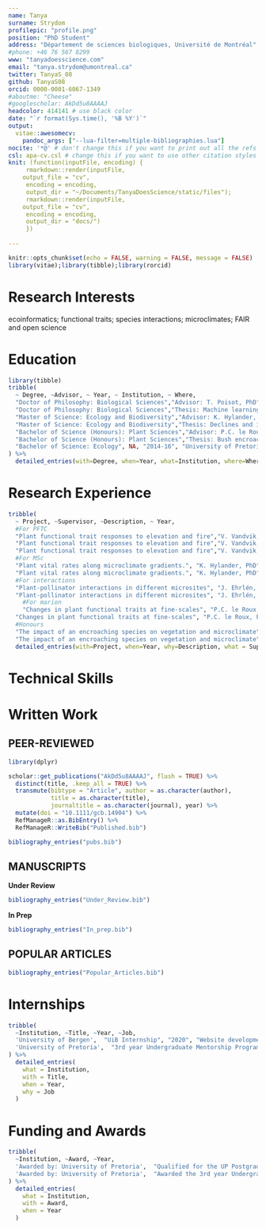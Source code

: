 ```yaml
---
name: Tanya
surname: Strydom
profilepic: "profile.png"
position: "PhD Student"
address: "Département de sciences biologiques, Université de Montréal"
#phone: +46 76 567 8299
www: "tanyadoesscience.com"
email: "tanya.strydom@umontreal.ca"
twitter: TanyaS_08
github: TanyaS08
orcid: 0000-0001-6067-1349
#aboutme: "Cheese"
#googlescholar: AkDd5u8AAAAJ
headcolor: 414141 # use black color
date: "`r format(Sys.time(), '%B %Y')`"
output: 
  vitae::awesomecv:
    pandoc_args: ["--lua-filter=multiple-bibliographies.lua"]
nocite: '*@' # don't change this if you want to print out all the refs
csl: apa-cv.csl # change this if you want to use other citation styles
knit: (function(inputFile, encoding) {
     rmarkdown::render(inputFile,
    output_file = "cv",
     encoding = encoding, 
     output_dir = "~/Documents/TanyaDoesScience/static/files");
     rmarkdown::render(inputFile,
    output_file = "cv",
     encoding = encoding, 
     output_dir = "docs/")
     })
    
---
```


```r
knitr::opts_chunk$set(echo = FALSE, warning = FALSE, message = FALSE)
library(vitae);library(tibble);library(rorcid)
```

# Research Interests

ecoinformatics; functional traits; species interactions; microclimates; FAIR and open science

# Education

```r
library(tibble)
tribble(
  ~ Degree, ~Advisor, ~ Year, ~ Institution, ~ Where,
  "Doctor of Philosophy: Biological Sciences","Advisor: T. Poisot, PhD", "2020 - Present", "Université de Montréal", "Montréal, Canada",
  "Doctor of Philosophy: Biological Sciences","Thesis: Machine learning in ecology", "2020 - Present", "Université de Montréal", "Montréal, Canada",
  "Master of Science: Ecology and Biodiversity","Advisor: K. Hylander, PhD", "2018-20", "Stockholms Universitet", "Stockholm, Sweden",
  "Master of Science: Ecology and Biodiversity","Thesis: Declines and increases in northern and southern plant populations after changes in the microclimate", "2018-20", "Stockholms Universitet", "Stockholm, Sweden",
  "Bachelor of Science (Honours): Plant Sciences","Advisor: P.C. le Roux, PhD", "2017", "University of Pretoria", "Pretoria, South Africa",
  "Bachelor of Science (Honours): Plant Sciences","Thesis: Bush encroachment in South Africa’s montane grasslands: the impact of Leucosidea sericea on microclimate and vegetation", "2017", "University of Pretoria", "Pretoria, South Africa",
  "Bachelor of Science: Ecology", NA, "2014-16", "University of Pretoria", "Pretoria, South Africa"
) %>%
  detailed_entries(with=Degree, when=Year, what=Institution, where=Where, why=Advisor)
```

# Research Experience

```r
tribble(
  ~ Project, ~Supervisor, ~Description, ~ Year,
  #For PFTC
  "Plant functional trait responses to elevation and fire","V. Vandvik, PhD and B.J. Enquist, PhD", "Attended the 5th Plants Functional Traits Course in Peru co-hosted by the Univesity of Bergen and Arizona University.", "2020",
  "Plant functional trait responses to elevation and fire","V. Vandvik, PhD and B.J. Enquist, PhD", "Theory on plant functional traits and their relationships with broader ecological processes.", "2020",
  "Plant functional trait responses to elevation and fire","V. Vandvik, PhD and B.J. Enquist, PhD", "Practical elements include: experimental design, data collection and curation, and report writing.", "2020",
  #For MSc
  "Plant vital rates along microclimate gradients.", "K. Hylander, PhD","Masters degree research project.", "2019-20",
  "Plant vital rates along microclimate gradients.", "K. Hylander, PhD","Focused on the variation of plant population vital rates along microclimate gradients and the role of historic climatic conditions.", "2019-20",
  #For interactions
  "Plant-pollinator interactions in different microsites", "J. Ehrlén, PhD and A. Tack, PhD", "A Masters level course research project.", "2019",
  "Plant-pollinator interactions in different microsites", "J. Ehrlén, PhD and A. Tack, PhD", "Independently worked on hypothesis formulation and experimental design.", "2019",
    #For marion
    "Changes in plant functional traits at fine-scales", "P.C. le Roux, PhD", "Collecting and processing plant functional traits on sub-Antarctic Marion Island.", "2018",
  "Changes in plant functional traits at fine-scales", "P.C. le Roux, PhD", "Research focused on looking at changes in plant functional traits along microclimate gradients.", "2018",
  #Honours
  "The impact of an encroaching species on vegetation and microclimate", "P.C. le Roux, PhD","Honours degree research project.", "2017",
  "The impact of an encroaching species on vegetation and microclimate", "P.C. le Roux, PhD","Research focused on the concepts of biotic interactions, ecosystem engineering and habitat modification.", "2017") %>% 
  detailed_entries(with=Project, when=Year, why=Description, what = Supervisor)


```


\newpage
# Technical Skills

\begin{cvskills}
  \cvskill
    {Statistical Analysis}
    {generalized and linear mixed-effect models; mulitvariate analysis; Bayesian analysis; primarily using R}

  \cvskill
    {Spatial Analysis}
    {spatial analysis in ecology; ArcGIS; Maxent; GBIF}
    
  \cvskill
    {Image Analysis}
    {ImageJ; Adobe Photoshop}
    
  \cvskill
    {Phylogenetic Analysis}
    {Extracting and cleaning samples from GenBank; MEGA}
    
  \cvskill
    {Academic Writing}
    {assessed at various levels; peer-reviewed articles; literature reviews; research proposals; reports; popular articles}

  \cvskill
    {Oral Communication}
    {masters level course; presented in various settings}

  \cvskill
    {Peer Review}
    {as an assistant (PLoS ONE, 2018); second-round reviewer (Plant Ecology, 2019)}

  \cvskill
    {Language Skills}
    {English and Afrikaans as a native speaker; conversational in German; basic Swedish and Spanish}

\end{cvskills}

# Written Work

## PEER-REVIEWED
```r

library(dplyr)

scholar::get_publications("AkDd5u8AAAAJ", flush = TRUE) %>% 
  distinct(title, .keep_all = TRUE) %>%
  transmute(bibtype = "Article", author = as.character(author),
            title = as.character(title),
            journaltitle = as.character(journal), year) %>% 
  mutate(doi = "10.1111/gcb.14904") %>%
  RefManageR::as.BibEntry() %>% 
  RefManageR::WriteBib("Published.bib")

bibliography_entries("pubs.bib")

```

## MANUSCRIPTS

**Under Review**

```r

bibliography_entries("Under_Review.bib")

```

**In Prep**

```r

bibliography_entries("In_prep.bib")

```

## POPULAR ARTICLES

```r

bibliography_entries("Popular_Articles.bib")

```



# Internships

```r

tribble(
  ~Institution, ~Title, ~Year, ~Job,
  'University of Bergen',  "UiB Internship", "2020", "Website development for the Plants Functional Courses website. This included content creation as well as some front end development",
  'University of Pretoria',  "3rd year Undergraduate Mentorship Program", "2016", "Worked as an assistant within the M. Robertson lab. This included the sorting and identification of pitfall trap samples as well as extracting information from databases"
) %>% 
  detailed_entries(
    what = Institution,
    with = Title, 
    when = Year,
    why = Job
  )

```


# Funding and Awards

```r

tribble(
  ~Institution, ~Award, ~Year,
  'Awarded by: University of Pretoria',  "Qualified for the UP Postgraduate Masters Research Bursary.", "2018",
  'Awarded by: University of Pretoria',  "Awarded the 3rd year Undergraduate Mentorship Bursary.", "2016"
) %>% 
  detailed_entries(
    what = Institution,
    with = Award, 
    when = Year
  )

```

